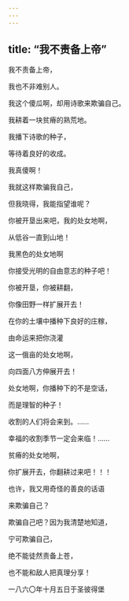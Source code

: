```yaml
---
---
---
```

title: “我不责备上帝”
---




我不责备上帝，

我也不非难别人。

我这个傻瓜啊，却用诗歌来欺骗自己。

我耕着一块贫瘠的熟荒地。

我播下诗歌的种子，

等待着良好的收成。

我真傻啊！

我就这样欺骗我自己，

但我晓得，我能指望谁呢？





你被开垦出来吧，我的处女地啊，

从低谷一直到山地！

我黑色的处女地啊

你接受光明的自由意志的种子吧！

你被开垦，你被耕翻，

你像田野一样扩展开去！

在你的土壤中播种下良好的庄稼，

由命运来把你浇灌

这一俄亩的处女地啊，

向四面八方伸展开去！

处女地啊，你播种下的不是空话，

而是理智的种子！

收割的人们将会来到。……

幸福的收割季节一定会来临！……

贫瘠的处女地啊，

你扩展开去，你翻耕过来吧！！！





也许，我又用奇怪的善良的话语

来欺骗自己？

欺骗自己吧？因为我清楚地知道，

宁可欺骗自己，

绝不能徒然责备上苍，

也不能和敌人把真理分享！

一八六〇年十月五日于圣彼得堡